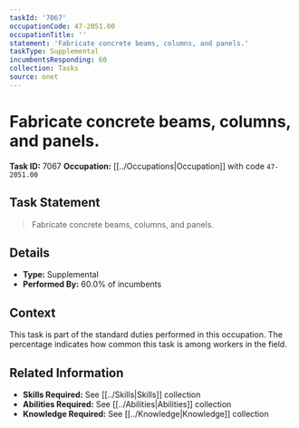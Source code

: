```yaml
---
taskId: '7067'
occupationCode: 47-2051.00
occupationTitle: ''
statement: 'Fabricate concrete beams, columns, and panels.'
taskType: Supplemental
incumbentsResponding: 60
collection: Tasks
source: onet
---
```

# Fabricate concrete beams, columns, and panels.

**Task ID:** 7067
**Occupation:** [[../Occupations|Occupation]] with code `47-2051.00`

## Task Statement

> Fabricate concrete beams, columns, and panels.

## Details

- **Type:** Supplemental
- **Performed By:** 60.0% of incumbents

## Context

This task is part of the standard duties performed in this occupation. The percentage indicates how common this task is among workers in the field.

## Related Information

- **Skills Required:** See [[../Skills|Skills]] collection
- **Abilities Required:** See [[../Abilities|Abilities]] collection
- **Knowledge Required:** See [[../Knowledge|Knowledge]] collection
